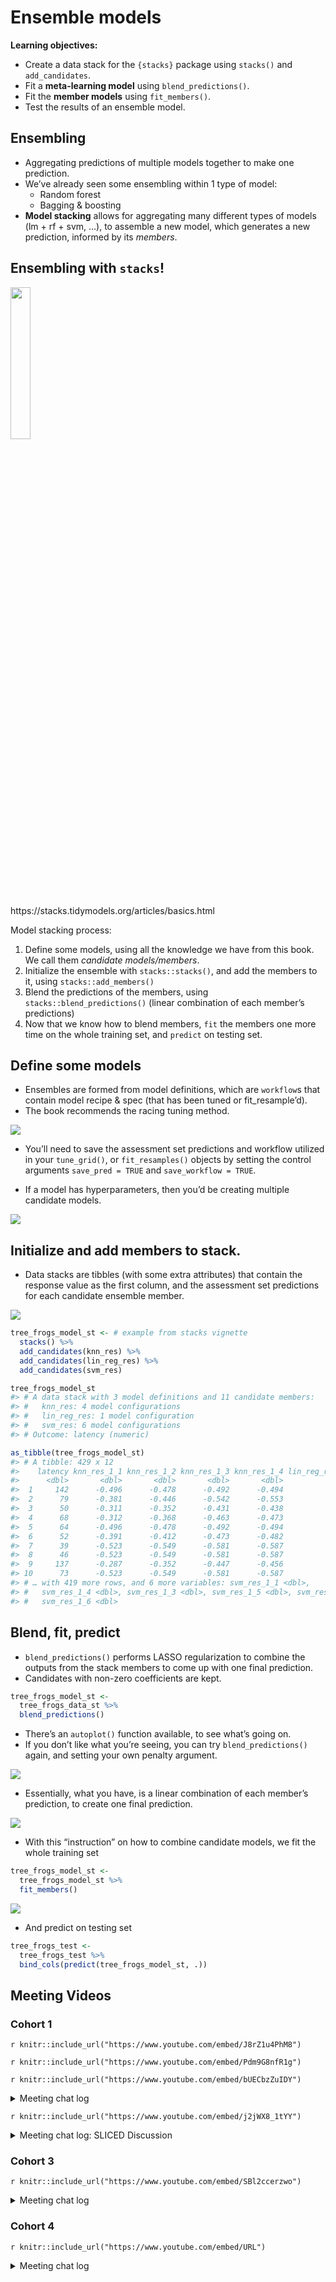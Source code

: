 # Ensemble models

**Learning objectives:**

- Create a data stack for the `{stacks}` package using `stacks()` and `add_candidates`.
- Fit a **meta-learning model** using `blend_predictions()`.
- Fit the **member models** using `fit_members()`.
- Test the results of an ensemble model.

## Ensembling

- Aggregating predictions of multiple models together to make one prediction.
- We've already seen some ensembling within 1 type of model:
  - Random forest
  - Bagging & boosting
  
- **Model stacking** allows for aggregating many different types of models (lm + rf + svm, ...), to assemble a new model, which generates a new prediction, informed by its *members*.

## Ensembling with `stacks`!

![](https://raw.githubusercontent.com/tidymodels/stacks/main/man/figures/logo.png){width=25%}

https://stacks.tidymodels.org/articles/basics.html

Model stacking process:

1. Define some models, using all the knowledge we have from this book. We call them *candidate models/members*.
2. Initialize the ensemble with `stacks::stacks()`, and add the members to it, using `stacks::add_members()`
3. Blend the predictions of the members, using `stacks::blend_predictions()` (linear combination of each member's predictions)
4. Now that we know how to blend members, `fit` the members one more time on the whole training set, and `predict` on testing set.

## Define some models

- Ensembles are formed from model definitions, which are `workflow`s that contain model recipe & spec (that has been tuned or fit_resample'd).
- The book recommends the racing tuning method.

![](images/20_model-definitions.PNG)

- You’ll need to save the assessment set predictions and workflow utilized in your `tune_grid()`, or `fit_resamples()` objects by setting the control arguments `save_pred = TRUE` and `save_workflow = TRUE`. 

- If a model has hyperparameters, then you'd be creating multiple candidate models.

![](images/20_model-definitions-hyperparameters.PNG)

## Initialize and add members to stack.

- Data stacks are tibbles (with some extra attributes) that contain the response value as the first column, and the assessment set predictions for each candidate ensemble member.

![](images/20_model-stack.PNG)

```r
tree_frogs_model_st <- # example from stacks vignette
  stacks() %>%
  add_candidates(knn_res) %>%
  add_candidates(lin_reg_res) %>%
  add_candidates(svm_res)

tree_frogs_model_st
#> # A data stack with 3 model definitions and 11 candidate members:
#> #   knn_res: 4 model configurations
#> #   lin_reg_res: 1 model configuration
#> #   svm_res: 6 model configurations
#> # Outcome: latency (numeric)

as_tibble(tree_frogs_model_st)
#> # A tibble: 429 x 12
#>    latency knn_res_1_1 knn_res_1_2 knn_res_1_3 knn_res_1_4 lin_reg_res_1_1
#>      <dbl>       <dbl>       <dbl>       <dbl>       <dbl>           <dbl>
#>  1     142      -0.496      -0.478      -0.492      -0.494           114. 
#>  2      79      -0.381      -0.446      -0.542      -0.553            78.6
#>  3      50      -0.311      -0.352      -0.431      -0.438            81.5
#>  4      68      -0.312      -0.368      -0.463      -0.473            78.6
#>  5      64      -0.496      -0.478      -0.492      -0.494            36.5
#>  6      52      -0.391      -0.412      -0.473      -0.482           124. 
#>  7      39      -0.523      -0.549      -0.581      -0.587            35.2
#>  8      46      -0.523      -0.549      -0.581      -0.587            37.1
#>  9     137      -0.287      -0.352      -0.447      -0.456            78.8
#> 10      73      -0.523      -0.549      -0.581      -0.587            38.8
#> # … with 419 more rows, and 6 more variables: svm_res_1_1 <dbl>,
#> #   svm_res_1_4 <dbl>, svm_res_1_3 <dbl>, svm_res_1_5 <dbl>, svm_res_1_2 <dbl>,
#> #   svm_res_1_6 <dbl>
```

## Blend, fit, predict

- `blend_predictions()` performs LASSO regularization to combine the outputs from the stack members to come up with one final prediction.
- Candidates with non-zero coefficients are kept.

```r
tree_frogs_model_st <-
  tree_frogs_data_st %>%
  blend_predictions()
```

- There's an `autoplot()` function available, to see what's going on.
- If you don't like what you're seeing, you can try `blend_predictions()` again, and setting your own penalty argument.

![](images/20_autoplot.PNG)

- Essentially, what you have, is a linear combination of each member's prediction, to create one final prediction.

![](images/20_weights.PNG)

- With this "instruction" on how to combine candidate models, we fit the whole training set

```r
tree_frogs_model_st <-
  tree_frogs_model_st %>%
  fit_members()
```

![](images/20_blend_predictions.PNG)

- And predict on testing set

```r
tree_frogs_test <- 
  tree_frogs_test %>%
  bind_cols(predict(tree_frogs_model_st, .))
```


## Meeting Videos

### Cohort 1

`r knitr::include_url("https://www.youtube.com/embed/J8rZ1u4PhM8")`

`r knitr::include_url("https://www.youtube.com/embed/Pdm9G8nfR1g")`

`r knitr::include_url("https://www.youtube.com/embed/bUECbzZuIDY")`

<details>
  <summary> Meeting chat log </summary>
  
```
# 2021-05-25 Preview with Asmae Toumi
00:07:45	tan-iphone:	timed with an audience
00:08:00	tan-iphone:	did you get the cursive IDE set up?
00:11:00	Tony ElHabr:	yup! victor mono is the secret
00:18:44	tan-iphone:	foreach
00:18:47	tan-iphone:	or future or something
00:18:53	Marschall Furman (he/him):	parallel package
00:19:55	Jim Gruman:	all_cores <- parallelly::availableCores(omit = 1)
future::plan("multisession", workers = all_cores) # on Windows
00:47:55	tan-iphone:	"you'll learn when you grow up"

# 2021-06-01 Preview with Tony ElHabr
00:08:56	Jon Harmon:	Like tensorflow but very few insane installation issues: https://github.com/mlverse/torch
00:23:46	Daryn Ramsden:	Is it multinom_reg because there’s a logistic regression under the hood?
00:25:18	Jon Harmon:	I think so, as far as google is telling me.
00:27:19	Asmae Toumi:	Max’s quote: “One other note that is in the upcoming ensemble chapter about racing and stacking... the stack can only use the candidates that had the complete set of resamples done. With racing, it works fast by avoiding using all of the resamples for candidates that show poor performance. If the racing method quickly gets down to one tuning parameter set, that is the only candidate that can be added to the data stack (since it has the whole set of resamples.”
00:27:26	Pavitra:	Why is there a rank jump from 2  to 12?
00:27:51	Jon Harmon:	By model. It's showing the top 2 of each.
00:28:00	Daryn Ramsden:	ohhhh
00:28:35	Jon Harmon:	Er not by model per se but by... some combo....
00:28:41	Daryn Ramsden:	So models ranked 3-11 are also rf?
00:31:58	Asmae Toumi:	i’d be curious to see the stacks results without tune race anova
00:33:16	Jon Harmon:	beepr always reminds me of this silliness that I had running a year and a half ago or so when Max had mentioned {tune} somewhere but the repo was still private... and it exactly solved something I was working on so I wanted to know as soon as it was public:
tune_check <- httr::GET(
  url = "https://github.com/tidymodels/tune"
)
while (httr::status_code(tune_check) == 404) {
  Sys.sleep(15*60)
  tune_check <- httr::GET(
    url = "https://github.com/tidymodels/tune"
  )
}
beepr::beep(8)
00:58:21	Asmae Toumi:	Tony hive forever
00:58:48	Asmae Toumi:	Can you send the code and data? I want to understand it better too
01:00:11	Pavitra:	Ledell
01:00:13	Asmae Toumi:	Erin LeDell is a legend
01:00:22	Asmae Toumi:	It was so funny
01:01:53	Pavitra:	Thank you Tony!! This was awesome
01:01:54	Jim Gruman:	thank you!!
01:02:00	Andrew G. Farina:	Thank you Tony!

# 2021-10-05 Presentation with Simon Couch
00:18:39	Jon Harmon (jonthegeek):	It's fun watching Simon's reactions to Asmae's presentation
00:25:40	Tony ElHabr:	“the literature says” = max says
00:26:00	tan:	"the tidyverse says" = Hadley says
00:29:06	Jon Harmon (jonthegeek):	Current {stacks} version has elasticnet as default, not just lasso, Max! <- note to the future
00:49:53	Simon Couch:	https://github.com/tidymodels/stacks/issues/91
00:52:28	Bryan Shalloway:	There is parsnip::null_model() that you can use for comparing against the mean... not sure if it's possible to specify something *slightly* more sophisticated there...
00:52:47	tan:	itsmesleepknee
00:52:55	Jim Gruman:	thank you Asmae and Simon!!!
00:54:47	Tony ElHabr:	See y’all next time… whenever that is
00:56:55	Pavitra-Dallas:	Thanks asmae and Simon 🤗🤗🤗
00:59:13	tan:	thanks folks!
```
</details>

`r knitr::include_url("https://www.youtube.com/embed/j2jWX8_1tYY")`

<details>
  <summary> Meeting chat log: SLICED Discussion </summary>
```
00:37:14	Bryan Shalloway:	Curious if test set is a random sample? Or if it is segment time?
```
</details>

### Cohort 3

`r knitr::include_url("https://www.youtube.com/embed/SBl2ccerzwo")`

<details>
  <summary> Meeting chat log </summary>
  
```
00:11:22	Daniel Chen:	hi. sorry i'm late
00:12:14	Federica Gazzelloni:	hello
00:14:27	Daniel Chen:	it's retraining all the indibidual models again?
00:14:32	Daniel Chen:	before adding the weights?
00:19:51	Federica Gazzelloni:	hello Jiwan you are stack 🙂
00:45:17	Daniel Chen:	lm_form_fit %>% extract_fit_engine() %>% vcov()
#>             (Intercept)  Longitude   Latitude
#> (Intercept)     212.621  1.6113032 -1.4686377
#> Longitude         1.611  0.0168166 -0.0008695
#> Latitude         -1.469 -0.0008695  0.0330019
00:45:23	Daniel Chen:	https://www.tmwr.org/models.html#use-the-model-results
```
</details>

### Cohort 4

`r knitr::include_url("https://www.youtube.com/embed/URL")`

<details>
  <summary> Meeting chat log </summary>
  
```
LOG
```
</details>
